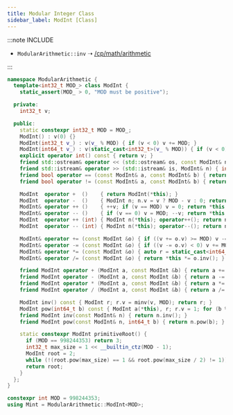 ```yaml
---
title: Modular Integer Class
sidebar_label: ModInt [Class]
---
```


:::note INCLUDE

- `ModularArithmetic::inv` ➝ [/cp/math/arithmetic](/cp/math/arithmetic#inverse)

:::

``` cpp
namespace ModularArithmetic {
  template<int32_t MOD_> class ModInt {
    static_assert(MOD_ > 0, "MOD must be positive");

  private:
    int32_t v;

  public:
    static constexpr int32_t MOD = MOD_;
    ModInt() : v(0) {}
    ModInt(int32_t v_) : v(v_ % MOD) { if (v < 0) v += MOD; }
    ModInt(int64_t v_) : v(static_cast<int32_t>(v_ % MOD)) { if (v < 0) v += MOD; }
    explicit operator int() const { return v; }
    friend std::ostream& operator << (std::ostream& os, const ModInt& n) { return os << int(n); }
    friend std::istream& operator >> (std::istream& is, ModInt& n) { int64_t v_; is >> v_; n = ModInt(v_); return is; }
    friend bool operator == (const ModInt& a, const ModInt& b) { return a.v == b.v; }
    friend bool operator != (const ModInt& a, const ModInt& b) { return a.v != b.v; }

    ModInt  operator +  ()    { return ModInt(*this); }
    ModInt  operator -  ()    { ModInt n; n.v = v ? MOD - v : 0; return n; }
    ModInt& operator ++ ()    { ++v; if (v == MOD) v = 0; return *this; }
    ModInt& operator -- ()    { if (v == 0) v = MOD; --v; return *this; }
    ModInt  operator ++ (int) { ModInt n(*this); operator++(); return n; }
    ModInt  operator -- (int) { ModInt n(*this); operator--(); return n; }

    ModInt& operator += (const ModInt &o) { if ((v += o.v) >= MOD) v -= MOD; return *this; }
    ModInt& operator -= (const ModInt &o) { if ((v -= o.v) < 0) v += MOD; return *this; }
    ModInt& operator *= (const ModInt &o) { auto r = static_cast<int64_t>(v) * o.v; v = static_cast<int32_t>((r >= MOD) ? r % MOD : r); return *this; }
    ModInt& operator /= (const ModInt &o) { return *this *= o.inv(); }

    friend ModInt operator + (ModInt a, const ModInt &b) { return a += b; }
    friend ModInt operator - (ModInt a, const ModInt &b) { return a -= b; }
    friend ModInt operator * (ModInt a, const ModInt &b) { return a *= b; }
    friend ModInt operator / (ModInt a, const ModInt &b) { return a /= b; }

    ModInt inv() const { ModInt r; r.v = minv(v, MOD); return r; }
    ModInt pow(int64_t b) const { ModInt a(*this), r; r.v = 1; for (b %= (MOD - 1); b > 0; b >>= 1) { if (b & 1) r *= a; a *= a; } return r; }
    friend ModInt inv(const ModInt& n) { return n.inv(); }
    friend ModInt pow(const ModInt& n, int64_t b) { return n.pow(b); }

    static constexpr ModInt primitiveRoot() {
      if (MOD == 998244353) return 3;
      int32_t max_size = 1 << __builtin_ctz(MOD - 1);
      ModInt root = 2;
      while (!(root.pow(max_size) == 1 && root.pow(max_size / 2) != 1)) ++root;
      return root;
    }
  };
}

constexpr int MOD = 998244353;
using Mint = ModularArithmetic::ModInt<MOD>;
```
